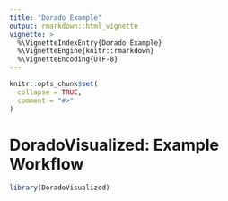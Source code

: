 ```yaml
---
title: "Dorado Example"
output: rmarkdown::html_vignette
vignette: >
  %\VignetteIndexEntry{Dorado Example}
  %\VignetteEngine{knitr::rmarkdown}
  %\VignetteEncoding{UTF-8}
---
```


```r
knitr::opts_chunk$set(
  collapse = TRUE,
  comment = "#>"
)
```


# DoradoVisualized: Example Workflow

```r
library(DoradoVisualized)
```

